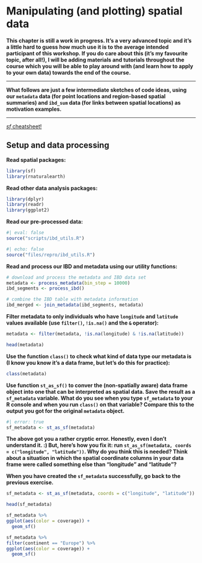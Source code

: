 # Manipulating (and plotting) spatial data

**This chapter is still a work in progress. It's a very advanced topic and
it's a little hard to guess how much use it is to the average intended
participant of this workshop. If you do care about this (it's my favourite
topic, after all!), I will be adding materials and tutorials throughout
the course which you will be able to play around with (and learn how to
apply to your own data) towards the end of the course.**

---

**What follows are just a few intermediate sketches of code ideas, using
our `metadata` data (for point locations and region-based spatial summaries)
and `ibd_sum` data (for links between spatial locations) as motivation examples.**

---

[_sf_ cheatsheet!](https://rstudio.github.io/cheatsheets/sf.pdf)

## Setup and data processing

**Read spatial packages:**

```r
library(sf)
library(rnaturalearth)
```

**Read other data analysis packages:**

```r
library(dplyr)
library(readr)
library(ggplot2)
```

**Read our pre-processed data:**

```r
#| eval: false
source("scripts/ibd_utils.R")
```

```r
#| echo: false
source("files/repro/ibd_utils.R")
```

**Read and process our IBD and metadata using our utility functions:**

```r
# download and process the metadata and IBD data set
metadata <- process_metadata(bin_step = 10000)
ibd_segments <- process_ibd()

# combine the IBD table with metadata information
ibd_merged <- join_metadata(ibd_segments, metadata)
```

**Filter metadata to only individuals who have `longitude` and `latitude`
values available (use `filter()`, `!is.na()` and the `&` operator):**

```r
metadata <- filter(metadata, !is.na(longitude) & !is.na(latitude))

head(metadata)
```

**Use the function `class()` to check what kind of data type our metadata
is (I know you know it's a data frame, but let's do this for practice):**

```r
class(metadata)
```

**Use function `st_as_sf()` to conver the (non-spatially aware) data frame
object into one that can be interpreted as spatial data. Save the result
as a `sf_metadata` variable. What do you see when you type `sf_metadata`
to your R console and when you run `class()` on that variable? Compare this
to the output you got for the original `metadata` object.**

```r
#| error: true
sf_metadata <- st_as_sf(metadata)
```

**The above got you a rather cryptic error. Honestly, even I don't understand
it. :) But, here's how you fix it: run
`st_as_sf(metadata, coords = c("longitude", "latitude"))`. Why do you
think this is needed? Think about a situation in which the spatial coordinate
columns in your data frame were called something else than "longitude" and
"latitude"?**

**When you have created the `sf_metadata` successfully, go back to the previous
exercise.**

```r
sf_metadata <- st_as_sf(metadata, coords = c("longitude", "latitude"))

head(sf_metadata)
```

```r
sf_metadata %>%
ggplot(aes(color = coverage)) +
  geom_sf()
```

```r
sf_metadata %>%
filter(continent == "Europe") %>%
ggplot(aes(color = coverage)) +
  geom_sf()
```



